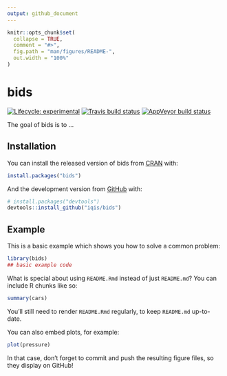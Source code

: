 ```yaml
---
output: github_document
---
```


<!-- README.md is generated from README.Rmd. Please edit that file -->

```r
knitr::opts_chunk$set(
  collapse = TRUE,
  comment = "#>",
  fig.path = "man/figures/README-",
  out.width = "100%"
)
```
# bids

<!-- badges: start -->
[![Lifecycle: experimental](https://img.shields.io/badge/lifecycle-experimental-orange.svg)](https://www.tidyverse.org/lifecycle/#experimental)
[![Travis build status](https://travis-ci.org/iqis/bids.svg?branch=master)](https://travis-ci.org/iqis/bids)
[![AppVeyor build status](https://ci.appveyor.com/api/projects/status/github/iqis/bids?branch=master&svg=true)](https://ci.appveyor.com/project/iqis/bids)
<!-- badges: end -->

The goal of bids is to ...

## Installation

You can install the released version of bids from [CRAN](https://CRAN.R-project.org) with:

``` r
install.packages("bids")
```

And the development version from [GitHub](https://github.com/) with:

``` r
# install.packages("devtools")
devtools::install_github("iqis/bids")
```
## Example

This is a basic example which shows you how to solve a common problem:

```r
library(bids)
## basic example code
```

What is special about using `README.Rmd` instead of just `README.md`? You can include R chunks like so:

```r
summary(cars)
```

You'll still need to render `README.Rmd` regularly, to keep `README.md` up-to-date.

You can also embed plots, for example:

```r
plot(pressure)
```

In that case, don't forget to commit and push the resulting figure files, so they display on GitHub!
